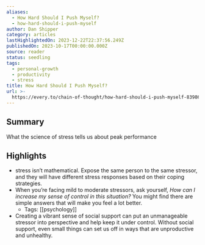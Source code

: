 ```yaml
---
aliases:
  - How Hard Should I Push Myself?
  - how-hard-should-i-push-myself
author: Dan Shipper
category: articles
lastHighlightedOn: 2023-12-22T22:37:56.249Z
publishedOn: 2023-10-17T00:00:00.000Z
source: reader
status: seedling
tags:
  - personal-growth
  - productivity
  - stress
title: How Hard Should I Push Myself?
url: >-
  https://every.to/chain-of-thought/how-hard-should-i-push-myself-83986449-8ffb-40de-9e61-214dd387b6b8
---
```

## Summary

What the science of stress tells us about peak performance

## Highlights

- stress isn’t mathematical. Expose the same person to the same stressor, and they will have different stress responses based on their coping strategies.
- When you’re facing mild to moderate stressors, ask yourself, _How can I increase my sense of control in this situation?_ You might find there are simple answers that will make you feel a lot better.
    - Tags: [[psychology]]
- Creating a vibrant sense of social support can put an unmanageable stressor into perspective and help keep it under control. Without social support, even small things can set us off in ways that are unproductive and unhealthy.
